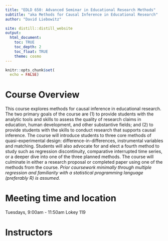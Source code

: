 ```yaml
---
title: "EDLD 650: Advanced Seminar in Educational Research Methods"
subtitle: "aka Methods for Causal Inference in Educational Research"
author: "David Liebowitz"

site: distill::distill_website
output:
  html_document:
    toc: TRUE
    toc_depth: 2
    toc_float: TRUE
    theme: cosmo
---
```


```r
knitr::opts_chunk$set(
  echo = FALSE)
```

# Course Overview

This course explores methods for causal inference in educational research. The two primary goals of the course are (1) to provide students with the analytic tools and skills to assess the quality of research claims in education, human development, and other substantive fields; and (2) to provide students with the skills to conduct research that supports causal inference. The course will introduce students to three core methods of quasi-experimental design: difference-in-differences, instrumental variables and matching. Students will also advocate for and elect a fourth method to study such as regression discontinuity, comparative interrupted time series, or a deeper dive into one of the three planned methods. The course will culminate in either a research proposal or completed paper using one of the methods from the course. *Prior coursework minimally through multiple regression and familiarity with a statistical programming language (preferably R) is assumed.*

# Meeting time and location
Tuesdays, 9:00am - 11:50am
Lokey 119

# Instructors
